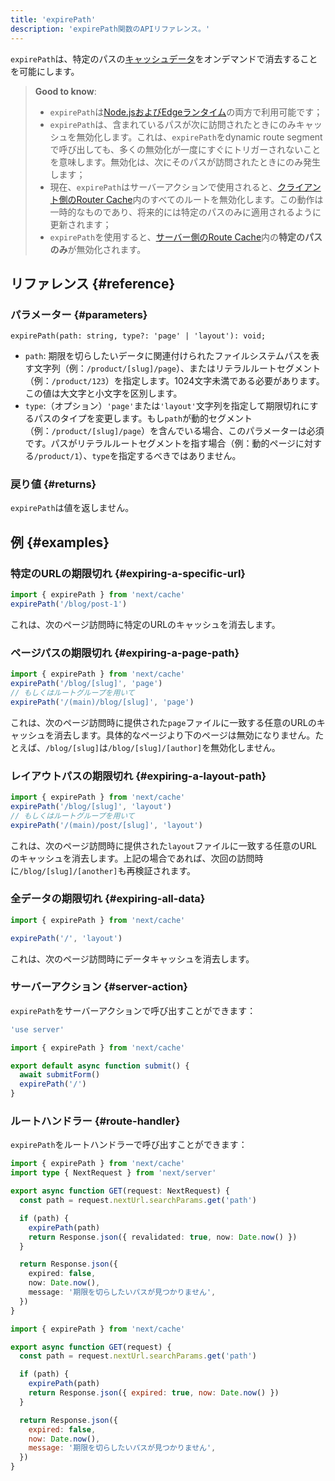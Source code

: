 ```yaml
---
title: 'expirePath'
description: 'expirePath関数のAPIリファレンス。'
---
```


`expirePath`は、特定のパスの[キャッシュデータ](/docs/app/building-your-application/caching)をオンデマンドで消去することを可能にします。

> **Good to know**:
>
> - `expirePath`は[Node.jsおよびEdgeランタイム](/docs/app/building-your-application/rendering/edge-and-nodejs-runtimes)の両方で利用可能です；
> - `expirePath`は、含まれているパスが次に訪問されたときにのみキャッシュを無効化します。これは、`expirePath`をdynamic route segmentで呼び出しても、多くの無効化が一度にすぐにトリガーされないことを意味します。無効化は、次にそのパスが訪問されたときにのみ発生します；
> - 現在、`expirePath`はサーバーアクションで使用されると、[クライアント側のRouter Cache](/docs/app/building-your-application/caching#client-side-router-cache)内のすべてのルートを無効化します。この動作は一時的なものであり、将来的には特定のパスのみに適用されるように更新されます；
> - `expirePath`を使用すると、[サーバー側のRoute Cache](/docs/app/building-your-application/caching#full-route-cache)内の**特定のパスのみ**が無効化されます。

## リファレンス {#reference}

### パラメーター {#parameters}

```tsx
expirePath(path: string, type?: 'page' | 'layout'): void;
```

- `path`: 期限を切らしたいデータに関連付けられたファイルシステムパスを表す文字列（例：`/product/[slug]/page`）、またはリテラルルートセグメント（例：`/product/123`）を指定します。1024文字未満である必要があります。この値は大文字と小文字を区別します。
- `type`:（オプション）`'page'`または`'layout'`文字列を指定して期限切れにするパスのタイプを変更します。もし`path`が動的セグメント（例：`/product/[slug]/page`）を含んでいる場合、このパラメーターは必須です。パスがリテラルルートセグメントを指す場合（例：動的ページに対する`/product/1`）、`type`を指定するべきではありません。

### 戻り値 {#returns}

`expirePath`は値を返しません。

## 例 {#examples}

### 特定のURLの期限切れ {#expiring-a-specific-url}

```ts
import { expirePath } from 'next/cache'
expirePath('/blog/post-1')
```

これは、次のページ訪問時に特定のURLのキャッシュを消去します。

### ページパスの期限切れ {#expiring-a-page-path}

```ts
import { expirePath } from 'next/cache'
expirePath('/blog/[slug]', 'page')
// もしくはルートグループを用いて
expirePath('/(main)/blog/[slug]', 'page')
```

これは、次のページ訪問時に提供された`page`ファイルに一致する任意のURLのキャッシュを消去します。具体的なページより下のページは無効になりません。たとえば、`/blog/[slug]`は`/blog/[slug]/[author]`を無効化しません。

### レイアウトパスの期限切れ {#expiring-a-layout-path}

```ts
import { expirePath } from 'next/cache'
expirePath('/blog/[slug]', 'layout')
// もしくはルートグループを用いて
expirePath('/(main)/post/[slug]', 'layout')
```

これは、次のページ訪問時に提供された`layout`ファイルに一致する任意のURLのキャッシュを消去します。上記の場合であれば、次回の訪問時に`/blog/[slug]/[another]`も再検証されます。

### 全データの期限切れ {#expiring-all-data}

```ts
import { expirePath } from 'next/cache'

expirePath('/', 'layout')
```

これは、次のページ訪問時にデータキャッシュを消去します。

### サーバーアクション {#server-action}

`expirePath`をサーバーアクションで呼び出すことができます：

<Tabs>
<TabItem value="ts" label="TypeScript">

```ts title="app/actions.ts" switcher
'use server'

import { expirePath } from 'next/cache'

export default async function submit() {
  await submitForm()
  expirePath('/')
}
```

</TabItem>
</Tabs>

### ルートハンドラー {#route-handler}

`expirePath`をルートハンドラーで呼び出すことができます：

<Tabs>
<TabItem value="ts" label="TypeScript">

```ts title="app/api/expire/route.ts" switcher
import { expirePath } from 'next/cache'
import type { NextRequest } from 'next/server'

export async function GET(request: NextRequest) {
  const path = request.nextUrl.searchParams.get('path')

  if (path) {
    expirePath(path)
    return Response.json({ revalidated: true, now: Date.now() })
  }

  return Response.json({
    expired: false,
    now: Date.now(),
    message: '期限を切らしたいパスが見つかりません',
  })
}
```

</TabItem>
<TabItem value="js" label="JavaScript">

```js title="app/api/expire/route.js" switcher
import { expirePath } from 'next/cache'

export async function GET(request) {
  const path = request.nextUrl.searchParams.get('path')

  if (path) {
    expirePath(path)
    return Response.json({ expired: true, now: Date.now() })
  }

  return Response.json({
    expired: false,
    now: Date.now(),
    message: '期限を切らしたいパスが見つかりません',
  })
}
```

</TabItem>
</Tabs>
